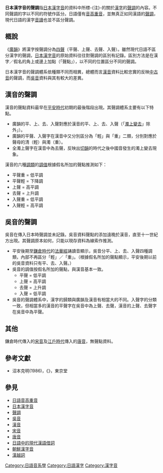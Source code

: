 {{汉字}}

'''日本漢字音的聲調'''指[[日本漢字音|日本漢字音]]的資料中所標-{注}-的關於[[漢字|漢字]]的[[聲調|聲調]]的內容。不同聲調的字以不同的符號作區分。日語僅有[[音高重音|音高重音]]，並無真正如同漢語的[[聲調|聲調]]，現代日語的漢字[[音讀|音讀]]也並不區分聲調。

== 概說 ==
《[[廣韻|廣韻]]》將漢字按聲調分為[[四聲|四聲]]（平聲、上聲、去聲、入聲）。雖然現代日語不區分漢字的聲調，[[日本漢字音|日本漢字音]]的原始資料往往對聲調的區別有記錄。區別方法是在漢字／假名的角上或邊上加點（「聲點」），以不同的位置區分不同的聲調。

日本漢字音的聲調體系依種類不同而相異，總體而言[[漢音|漢音]]資料比較忠實的反映[[中古音|中古音]]的聲調，而[[吳音|吳音]]資料與其有較大的差異。

== 漢音的聲調 ==
漢音的聲點資料最早在[[平安時代|平安時代]]初期的最後階段出現。其聲調體系主要有以下特點。
*廣韻的平、上、去、入聲對應於漢音的平、上、去、入聲（「[[濁上變去|濁上變去]]」除外」）。
*廣韻的平聲、入聲字在漢音中又分別區分為「輕」與「重」二類，分別對應於聲母的清（輕）與濁（重）。
*全濁上聲字在漢音中為去聲，反映出[[切韻|切韻]]的時代之後中國音發生的濁上變去現象。

漢音的六種[[調類|調類]]的[[調值|調值]]根據假名所加的聲點推測如下：
*平聲重 = 低平調
*平聲輕 = 下降調
*上聲 = 高平調
*去聲 = 上升調
*入聲重 = 低平調
*入聲輕 = 高平調

== 吳音的聲調 ==
吳音在傳入日本時聲調並未記錄。吳音資料聲點的添加遠晚於漢音，直至十一世紀方出現。其聲調原本如何，只能以現存資料為線索作推測。

*平安後期至[[鎌倉時代|鎌倉時代]]的[[法華經|法華經]]誦讀音顯示，吳音分平、上、去、入聲四種調類，內部不再區分「輕」／「重」。（根據假名所加的聲點顯示，平安後期以前的吳音資料只有平、去、入聲。） 
*吳音的調值按假名所加的聲點，與漢音基本一致。
**平聲 = 低平調
**上聲 = 高平調
**去聲 = 上升調
**入聲 = 低平調
*吳音的聲調體系中，漢字的歸類與廣韻及漢音有相當大的不同。入聲字的分類一致，但相當多的漢音的平聲字在吳音中為上聲、去聲，漢音的上聲、去聲字在吳音中為平聲。

== 其他 ==
鎌倉時代傳入的[[宋音|宋音]]及[[江戶時代|江戶時代]]傳入的[[唐音|唐音]]，無聲點資料。

== 參考文獻 ==
*沼本克明(1986)，《{{lang|ja|日本漢字音の歴史}}》，東京堂 

== 參見 ==
*[[日語音高重音|日語音高重音]]
*[[日本漢字音|日本漢字音]]
*[[聲調|聲調]]
*[[吳音|吳音]]
*[[漢音|漢音]]
*[[宋音|宋音]]
*[[唐音|唐音]]
*[[日語中的現代漢語借詞|日語中的現代漢語借詞]]
*[[朝鮮漢字音|朝鮮漢字音]]
*[[漢越詞|漢越詞]]

[[Category:日語音系學|Category:日語音系學]]
[[Category:日語漢字|Category:日語漢字]]
[[Category:漢字音|Category:漢字音]]